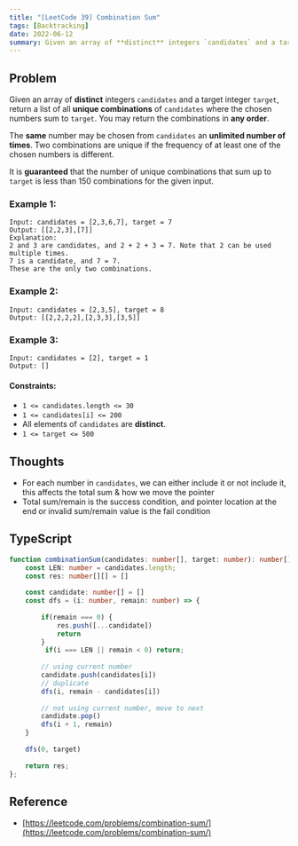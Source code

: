 ```yaml
---
title: "[LeetCode 39] Combination Sum"
tags: [Backtracking]
date: 2022-06-12
summary: Given an array of **distinct** integers `candidates` and a target integer `target`, return a list of all **unique combinations** of `candidates` where the chosen numbers sum to `target`.
---
```


## Problem

Given an array of **distinct** integers `candidates` and a target integer `target`, return a list of all **unique combinations** of `candidates` where the chosen numbers sum to `target`. You may return the combinations in **any order**.

The **same** number may be chosen from `candidates` an **unlimited number of times**. Two combinations are unique if the frequency of at least one of the chosen numbers is different.

It is **guaranteed** that the number of unique combinations that sum up to `target` is less than 150 combinations for the given input.

### Example 1:

```
Input: candidates = [2,3,6,7], target = 7
Output: [[2,2,3],[7]]
Explanation:
2 and 3 are candidates, and 2 + 2 + 3 = 7. Note that 2 can be used multiple times.
7 is a candidate, and 7 = 7.
These are the only two combinations.
```

### Example 2:

```
Input: candidates = [2,3,5], target = 8
Output: [[2,2,2,2],[2,3,3],[3,5]]
```

### Example 3:

```
Input: candidates = [2], target = 1
Output: []
```

#### Constraints:

- `1 <= candidates.length <= 30`
- `1 <= candidates[i] <= 200`
- All elements of `candidates` are **distinct**.
- `1 <= target <= 500`

## Thoughts

- For each number in `candidates`, we can either include it or not include it,
  this affects the total sum & how we move the pointer
- Total sum/remain is the success condition, and pointer location at the end
  or invalid sum/remain value is the fail condition

## TypeScript

```typescript
function combinationSum(candidates: number[], target: number): number[][] {
    const LEN: number = candidates.length;
    const res: number[][] = []
    
    const candidate: number[] = []
    const dfs = (i: number, remain: number) => {
       
        if(remain === 0) {
            res.push([...candidate])
            return
        }
         if(i === LEN || remain < 0) return;
        
        // using current number
        candidate.push(candidates[i])
        // duplicate
        dfs(i, remain - candidates[i])
        
        // not using current number, move to next
        candidate.pop()
        dfs(i + 1, remain)
    }
    
    dfs(0, target)
    
    return res;
};
```

## Reference

- [https://leetcode.com/problems/combination-sum/](https://leetcode.com/problems/combination-sum/)